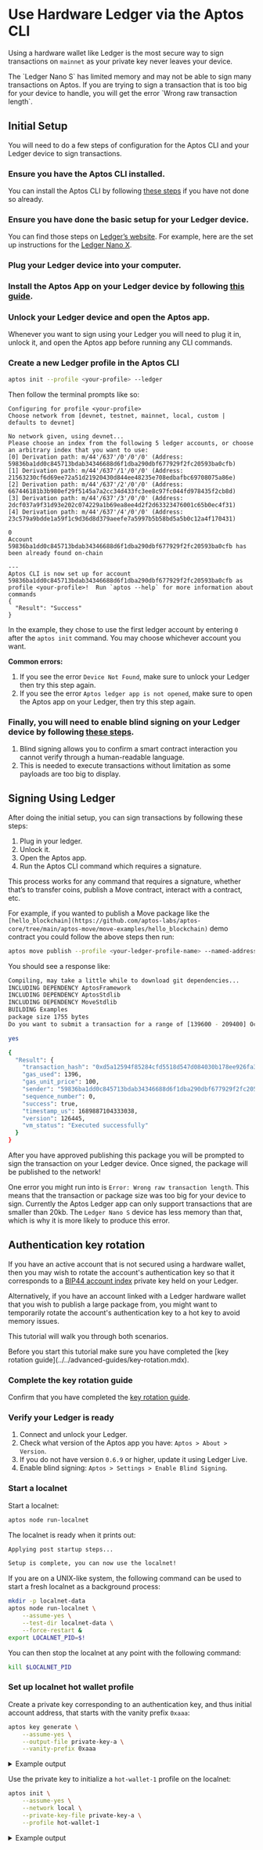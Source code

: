
# Use Hardware Ledger via the Aptos CLI

Using a hardware wallet like Ledger is the most secure way to sign transactions on `mainnet` as your private key never leaves your device.

<Callout type="warning">
The `Ledger Nano S` has limited memory and may not be able to sign many transactions on Aptos. If you are trying to sign a transaction that is too big for your device to handle, you will get the error `Wrong raw transaction length`.
</Callout>

## Initial Setup

You will need to do a few steps of configuration for the Aptos CLI and your Ledger device to sign transactions.
<Steps>
### Ensure you have the Aptos CLI installed.
   You can install the Aptos CLI by following [these steps](../install-cli.mdx) if you have not done so already.
### Ensure you have done the basic setup for your Ledger device.
   You can find those steps on [Ledger’s website](https://www.ledger.com/). For example, here are the set up instructions for the [Ledger Nano X](https://support.ledger.com/hc/en-us/articles/360018784134-Set-up-your-Ledger-Nano-X?docs=true).
### Plug your Ledger device into your computer.
### Install the Aptos App on your Ledger device by following [this guide](https://support.ledger.com/hc/en-us/articles/7326502672285-Aptos-APT?docs=true).
### Unlock your Ledger device and open the Aptos app.

   <Callout type="info" emoji="ℹ️">
   Whenever you want to sign using your Ledger you will need to plug it in, unlock it, and open the Aptos app before running any CLI commands.
   </Callout>

### Create a new Ledger profile in the Aptos CLI

   ```bash filename="Terminal"
   aptos init --profile <your-profile> --ledger
   ```

   Then follow the terminal prompts like so:

   ```text filename="Terminal"
   Configuring for profile <your-profile>
   Choose network from [devnet, testnet, mainnet, local, custom | defaults to devnet]

   No network given, using devnet...
   Please choose an index from the following 5 ledger accounts, or choose an arbitrary index that you want to use:
   [0] Derivation path: m/44'/637'/0'/0'/0' (Address: 59836ba1dd0c845713bdab34346688d6f1dba290dbf677929f2fc20593ba0cfb)
   [1] Derivation path: m/44'/637'/1'/0'/0' (Address: 21563230cf6d69ee72a51d21920430d844ee48235e708edbafbc69708075a86e)
   [2] Derivation path: m/44'/637'/2'/0'/0' (Address: 667446181b3b980ef29f5145a7a2cc34d433fc3ee8c97fc044fd978435f2cb8d)
   [3] Derivation path: m/44'/637'/3'/0'/0' (Address: 2dcf037a9f31d93e202c074229a1b69ea8ee4d2f2d63323476001c65b0ec4f31)
   [4] Derivation path: m/44'/637'/4'/0'/0' (Address: 23c579a9bdde1a59f1c9d36d8d379aeefe7a5997b5b58bd5a5b0c12a4f170431)

   0
   Account 59836ba1dd0c845713bdab34346688d6f1dba290dbf677929f2fc20593ba0cfb has been already found on-chain

   ---
   Aptos CLI is now set up for account 59836ba1dd0c845713bdab34346688d6f1dba290dbf677929f2fc20593ba0cfb as profile <your-profile>!  Run `aptos --help` for more information about commands
   {
     "Result": "Success"
   }
   ```

   In the example, they chose to use the first ledger account by entering `0` after the `aptos init` command. You may choose whichever account you want.

   **Common errors:**

   1. If you see the error `Device Not Found`, make sure to unlock your Ledger then try this step again.
   2. If you see the error `Aptos ledger app is not opened`, make sure to open the Aptos app on your Ledger, then try this step again.

### Finally, you will need to enable blind signing on your Ledger device by following [these steps](https://medium.com/@DavidLehman24/how-to-enable-disable-blind-signing-on-ledger-wallet-99113a85cdad).
   1. Blind signing allows you to confirm a smart contract interaction you cannot verify through a human-readable language.
   2. This is needed to execute transactions without limitation as some payloads are too big to display.
</Steps>

## Signing Using Ledger

After doing the initial setup, you can sign transactions by following these steps:

1. Plug in your ledger.
2. Unlock it.
3. Open the Aptos app.
4. Run the Aptos CLI command which requires a signature.

<Callout type="info" emoji="ℹ️">
This process works for any command that requires a signature, whether that’s to transfer coins, publish a Move contract, interact with a contract, etc.
</Callout>

For example, if you wanted to publish a Move package like the `[hello_blockchain](https://github.com/aptos-labs/aptos-core/tree/main/aptos-move/move-examples/hello_blockchain)` demo contract you could follow the above steps then run:

```bash filename="Terminal"
aptos move publish --profile <your-ledger-profile-name> --named-addresses hello_blockchain=<your-ledger-profile-name>
```

You should see a response like:

```bash filename="Terminal"
Compiling, may take a little while to download git dependencies...
INCLUDING DEPENDENCY AptosFramework
INCLUDING DEPENDENCY AptosStdlib
INCLUDING DEPENDENCY MoveStdlib
BUILDING Examples
package size 1755 bytes
Do you want to submit a transaction for a range of [139600 - 209400] Octas at a gas unit price of 100 Octas? [yes/no] >

yes

{
  "Result": {
    "transaction_hash": "0xd5a12594f85284cfd5518d547d084030b178ee926fa3d8cbf699cc0596eff538",
    "gas_used": 1396,
    "gas_unit_price": 100,
    "sender": "59836ba1dd0c845713bdab34346688d6f1dba290dbf677929f2fc20593ba0cfb",
    "sequence_number": 0,
    "success": true,
    "timestamp_us": 1689887104333038,
    "version": 126445,
    "vm_status": "Executed successfully"
  }
}

```

After you have approved publishing this package you will be prompted to sign the transaction on your Ledger device. Once signed, the package will be published to the network!

One error you might run into is `Error: Wrong raw transaction length`. This means that the transaction or package size was too big for your device to sign. Currently the Aptos Ledger app can only support transactions that are smaller than 20kb. The `Ledger Nano S` device has less memory than that, which is why it is more likely to produce this error.

## Authentication key rotation

If you have an active account that is not secured using a hardware wallet, then
you may wish to rotate the account's authentication key so that it corresponds
to a [BIP44 account index] private key held on your Ledger.

Alternatively, if you have an account linked with a Ledger hardware wallet that
you wish to publish a large package from, you might want to temporarily rotate
the account's authentication key to a hot key to avoid memory issues.

This tutorial will walk you through both scenarios.

<Callout type="warning" emoji="💀">
Before you start this tutorial make sure you have completed the
[key rotation guide](../../advanced-guides/key-rotation.mdx).
</Callout>

<Steps>

### Complete the key rotation guide

Confirm that you have completed the
[key rotation guide](../../advanced-guides/key-rotation.mdx).

### Verify your Ledger is ready

1. Connect and unlock your Ledger.
1. Check what version of the Aptos app you have: `Aptos > About > Version`.
1. If you do not have version `0.6.9` or higher, update it using Ledger Live.
1. Enable blind signing: `Aptos > Settings > Enable Blind Signing`.

### Start a localnet

Start a localnet:

```sh filename="Terminal"
aptos node run-localnet
```

The localnet is ready when it prints out:

```sh filename="Terminal"
Applying post startup steps...

Setup is complete, you can now use the localnet!
```

<Callout type="info" emoji="🧠">
If you are on a UNIX-like system, the following command can be used to start a
fresh localnet as a background process:

```sh filename="Terminal"
mkdir -p localnet-data
aptos node run-localnet \
    --assume-yes \
    --test-dir localnet-data \
    --force-restart &
export LOCALNET_PID=$!
```

You can then stop the localnet at any point with the following command:

```sh filename="Terminal"
kill $LOCALNET_PID
```
</Callout>

### Set up localnet hot wallet profile

Create a private key corresponding to an authentication key, and thus initial
account address, that starts with the vanity prefix `0xaaa`:

```sh filename="Terminal"
aptos key generate \
    --assume-yes \
    --output-file private-key-a \
    --vanity-prefix 0xaaa
```

<details>
<summary>Example output</summary>
```sh filename="Terminal"
{
  "Result": {
    "PublicKey Path": "private-key-a.pub",
    "PrivateKey Path": "private-key-a",
    "Account Address:": "0xaaac71af5f2a4af4ec2639a15799bf9b945afb061c8bee102b636531c1b00eb5"
  }
}
```
</details>

Use the private key to initialize a `hot-wallet-1` profile on the localnet:

```sh filename="Terminal"
aptos init \
    --assume-yes \
    --network local \
    --private-key-file private-key-a \
    --profile hot-wallet-1
```

<details>
<summary>Example output</summary>
```sh filename="Terminal"
Configuring for profile hot-wallet-1
Configuring for network Local
Using command line argument for private key
Account 0xaaac71af5f2a4af4ec2639a15799bf9b945afb061c8bee102b636531c1b00eb5 doesn\'t exist, creating it and funding it with 100000000 Octas
Account 0xaaac71af5f2a4af4ec2639a15799bf9b945afb061c8bee102b636531c1b00eb5 funded successfully

---
Aptos CLI is now set up for account 0xaaac71af5f2a4af4ec2639a15799bf9b945afb061c8bee102b636531c1b00eb5 as profile hot-wallet-1!  Run `aptos --help` for more information about commands
{
  "Result": "Success"
}
```
</details>

### Rotate the hot wallet key

Rotate the authentication key of the hot wallet to use [BIP44 account index]
1000 on your Ledger:

```sh filename="Terminal"
aptos account rotate-key \
    --assume-yes \
    --new-derivation-index 1000 \
    --profile hot-wallet-1 \
    --save-to-profile ledger-wallet-1000
```

<Callout type="info" emoji="🧠">
As a best practice, this command uses a [BIP44 account index] offset of 1000 to
indicate that the account is secured by a rotated authentication key on a
Ledger.

This practice aids in profile recovery, as shown below.
</Callout>

Follow the instructions from the CLI prompt:

```sh filename="Terminal"
Approve rotation proof challenge signature on your Ledger device
```

<details>
<summary>Example output</summary>
```sh filename="Terminal"
{
  "Result": {
    "message": "Saved new profile ledger-wallet-1000",
    "transaction": {
      "transaction_hash": "0x1a6df99651ac170bda10cfb9898fa196321d80a928033791b9d2231f77738bb2",
      "gas_used": 448,
      "gas_unit_price": 100,
      "sender": "aaac71af5f2a4af4ec2639a15799bf9b945afb061c8bee102b636531c1b00eb5",
      "sequence_number": 0,
      "success": true,
      "timestamp_us": 1717986382369736,
      "version": 186,
      "vm_status": "Executed successfully"
    }
  }
}
```
</details>

Compare the `hot-wallet-1` and `ledger-wallet-1000` profiles, noting that they
have the same `account` address:

```sh filename="Terminal"
aptos config show-profiles --profile hot-wallet-1
aptos config show-profiles --profile ledger-wallet-1000
```

<details>
<summary>Example output</summary>
```sh filename="Terminal"
```
</details>

Since the account is no longer secured by the hot private key, delete the
private and public key files.

<Callout type="info" emoji="🧠">
If you are using a UNIX-like machine:

```shell filename="Terminal"
rm private-key-*
```
</Callout>

Now that you have successfully rotated the authentication key of the hot wallet,
you can delete the profiles too:

```sh filename="Terminal"
aptos config delete-profile --profile hot-wallet-1
aptos config delete-profile --profile ledger-wallet-1000
```

<details>
<summary>Example output</summary>
```sh filename="Terminal"
{
  "Result": "Deleted profile hot-wallet-1"
}
{
  "Result": "Deleted profile ledger-wallet-1000"
}
```
</details>

### Recover profile

Since you know that you rotated the authentication key of the hot wallet to the
Ledger, and since you used the best practice of a [BIP44 account index] offset
of 1000, you can easily recover the profile using the [BIP44 account index]
alone:

```sh filename="Terminal"
aptos init \
    --assume-yes \
    --derivation-index 1000 \
    --network local \
    --profile ledger-wallet-1000-recovered
```

<details>
<summary>Example output</summary>
```sh filename="Terminal"
Configuring for profile ledger-wallet-1000-recovered
Configuring for network Local
Account 0xaaac71af5f2a4af4ec2639a15799bf9b945afb061c8bee102b636531c1b00eb5 has been already found onchain

---
Aptos CLI is now set up for account 0xaaac71af5f2a4af4ec2639a15799bf9b945afb061c8bee102b636531c1b00eb5 as profile ledger-wallet-1000-recovered!  Run `aptos --help` for more information about commands
{
  "Result": "Success"
}
```
</details>

Note that this profile corresponds to the specified `0xaaa...` vanity account
address:

```sh filename="Terminal"
aptos config show-profiles --profile ledger-wallet-1000-recovered
```

<details>
<summary>Example output</summary>
```sh filename="Terminal"
{
  "Result": {
    "ledger-wallet-1000-recovered": {
      "has_private_key": false,
      "public_key": "0x20ba83f9b9fdab73b0ace8fda26ce24c98cf55060b72b69cfbd25add6a25d09b",
      "account": "aaac71af5f2a4af4ec2639a15799bf9b945afb061c8bee102b636531c1b00eb5",
      "rest_url": "http://localhost:8080",
      "faucet_url": "http://localhost:8081"
    }
  }
}
```
</details>

<Callout type="info" emoji="🧠">
The `aptos init` command first checks the [`account::OriginatingAddress`] table
for determining the account address associated with a public key, so as long as
you follow best practices from the
[key rotation guide](../../advanced-guides/key-rotation.mdx) and only
authenticate one account at a time with a private key, you'll easily be able to
recover your profile based on the [BIP44 account index] alone.
</Callout>

### Rotate to new hot private key

If you have an account linked with a Ledger hardware wallet that you wish to use
for publication of a large package, you'll be unable to sign the package
publication transaction due to the Ledger's memory limitations. In this case,
you'll want to temporarily rotate to a hot wallet.

Start by generating a new private key:

```sh filename="Terminal"
aptos key generate \
    --assume-yes \
    --output-file private-key-b \
    --vanity-prefix 0xbbb
```

<details>
<summary>Example output</summary>
```sh filename="Terminal"
{
  "Result": {
    "PublicKey Path": "private-key-b.pub",
    "PrivateKey Path": "private-key-b",
    "Account Address:": "0xbbbede2b4f1d49eff0b156ab0756889a6f2bb68f215399d5015da9ac45921b47"
  }
}
```
</details>

Rotate the authentication key of the account linked with the Ledger to the new
private key:

```sh filename="Terminal"
aptos account rotate-key \
    --assume-yes \
    --new-private-key-file private-key-b \
    --profile ledger-wallet-1000-recovered \
    --save-to-profile temporary-hot-wallet
```

Follow the instructions from the CLI prompt:

```sh filename="Terminal"
Approve rotation proof challenge signature on your Ledger device
```

```sh filename="Terminal"
Approve transaction on your Ledger device
```

<details>
<summary>Example output</summary>
```sh filename="Terminal"
{
  "Result": {
    "message": "Saved new profile temporary-hot-wallet",
    "transaction": {
      "transaction_hash": "0xe49782e92d8fd824fd6dce8f6ed42a11cf8ee84c201f3aa639c435e737c80eaa",
      "gas_used": 449,
      "gas_unit_price": 100,
      "sender": "aaac71af5f2a4af4ec2639a15799bf9b945afb061c8bee102b636531c1b00eb5",
      "sequence_number": 1,
      "success": true,
      "timestamp_us": 1717986617911082,
      "version": 631,
      "vm_status": "Executed successfully"
    }
  }
```
</details>

Since the CLI profile `ledger-wallet-1000-recovered` is now stale, rename it
in case you get interrupted and forget that the private key has been rotated:

```sh filename="Terminal"
aptos config rename-profile \
    --profile ledger-wallet-1000-recovered \
    --new-profile-name ledger-wallet-1000-stale
```

<details>
<summary>Example output</summary>
```sh filename="Terminal"
{
  "Result": "Renamed profile ledger-wallet-1000-recovered to ledger-wallet-1000-stale"
}
```
</details>

### Rotate back to Ledger

Once you've signed the large package publication transaction with the hot key,
you can then rotate the authentication key back to to the corresponding to the
private key on the Ledger at index 1000:

```sh filename="Terminal"
aptos account rotate-key \
    --assume-yes \
    --new-derivation-index 1000 \
    --profile temporary-hot-wallet \
    --save-to-profile ledger-wallet-1000
```

Follow the instructions from the CLI prompt:

```sh filename="Terminal"
Approve rotation proof challenge signature on your Ledger device
```

<details>
<summary>Example output</summary>
```sh filename="Terminal"
{
  "Result": {
    "message": "Saved new profile ledger-wallet-1000",
    "transaction": {
      "transaction_hash": "0x9503819d4ea13bcd9eafed25984807d86d22e8a9837565a7495b54d13890d103",
      "gas_used": 449,
      "gas_unit_price": 100,
      "sender": "aaac71af5f2a4af4ec2639a15799bf9b945afb061c8bee102b636531c1b00eb5",
      "sequence_number": 2,
      "success": true,
      "timestamp_us": 1717986672963544,
      "version": 742,
      "vm_status": "Executed successfully"
    }
  }
}
```
</details>

Verify that the `ledger-wallet-1000-stale` and `ledger-wallet-1000` profiles
have the same `account` address and `public_key`:

```sh filename="Terminal"
aptos config show-profiles --profile ledger-wallet-1000-stale
aptos config show-profiles --profile ledger-wallet-1000
```

Delete the `temporary-hot-wallet` and `ledger-wallet-1000-stale` profiles,
which you no longer need.

```sh filename="Terminal"
aptos config delete-profile --profile temporary-hot-wallet
aptos config delete-profile --profile ledger-wallet-1000-stale
```

<details>
<summary>Example output</summary>
```sh filename="Terminal"
{
  "Result": "Deleted profile temporary-hot-wallet"
}
{
  "Result": "Deleted profile ledger-wallet-1000-stale"
}
```
</details>

Since you no longer need the temporary private key, delete it too.

<Callout type="info" emoji="🧠">
If you are using a UNIX-like machine:

```shell filename="Terminal"
rm private-key-*
```
</Callout>

### Clean up

Delete the remaining test profile:

```shell filename="Terminal"
aptos config delete-profile --profile ledger-wallet-1000
```

Then stop the localnet.

<Callout type="info" emoji="🧠">
If you are using a UNIX-like machine:

```shell filename="Terminal"
aptos config delete-profile --profile ledger-wallet-1000
kill $LOCALNET_PID
rm -fr localnet-data
```
</Callout>

</Steps>

[`account::OriginatingAddress`]: https://github.com/aptos-labs/aptos-core/blob/acb6c891cd42a63b3af96561a1aca164b800c7ee/aptos-move/framework/aptos-framework/sources/account.move#L70
[BIP44 account index]: https://github.com/bitcoin/bips/blob/master/bip-0044.mediawiki